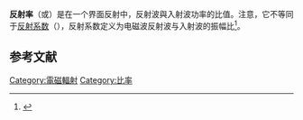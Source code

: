 {{File2
|zh=Image-Metal-reflectance-zh-hans.png
|zh-hans=Image-Metal-reflectance-zh-hans.png
|zh-hant=Image-Metal-reflectance-zh-hant.png
|thumb|right|300px|铝(Al)、银(Ag)和金(Au)镜面的光谱反射率曲线}}

{{Distinguish|反照率}}
{{expand|time=2013-12-16}}
{{expert}}
'''反射率'''（{{lang-en|Reflectivity}}或{{lang|en|Reflectance}}）是在一个界面反射中，反射波與入射波功率的比值。注意，它不等同于[[反射系数|反射系数]]（{{lang-en|Reflection coefficient}}），反射系数定义为电磁波反射波与入射波的振幅比<ref name="Klein">{{Cite web |url=http://www.amazon.com/dp/0471872970 |title=Klein and Furtak, ''Optics'' |access-date=2013-12-16 |archive-date=2021-06-28 |archive-url=https://web.archive.org/web/20210628142925/https://www.amazon.com/dp/0471872970 |dead-url=no }}</ref>。

==参考文献==
{{reflist}}

{{物理学小作品}}

[[Category:電磁輻射|Category:電磁輻射]]
[[Category:比率|Category:比率]]